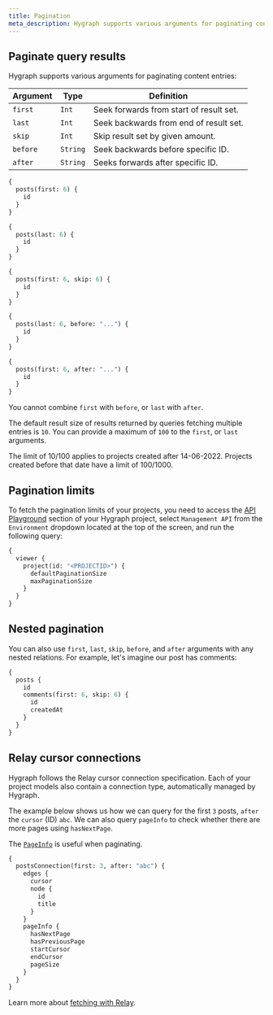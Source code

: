 ```yaml
---
title: Pagination
meta_description: Hygraph supports various arguments for paginating content entries.
---
```



## Paginate query results

Hygraph supports various arguments for paginating content entries:

| Argument | Type     | Definition                              |
| -------- | -------- | --------------------------------------- |
| `first`  | `Int`    | Seek forwards from start of result set. |
| `last`   | `Int`    | Seek backwards from end of result set.  |
| `skip`   | `Int`    | Skip result set by given amount.        |
| `before` | `String` | Seek backwards before specific ID.      |
| `after`  | `String` | Seeks forwards after specific ID.       |

<Tabs panelHeight={180}>
  <TabItem label="first">

```graphql
{
  posts(first: 6) {
    id
  }
}
```

  </TabItem>
  <TabItem label="last">

```graphql
{
  posts(last: 6) {
    id
  }
}
```

  </TabItem>
  <TabItem label="skip">

```graphql
{
  posts(first: 6, skip: 6) {
    id
  }
}
```

  </TabItem>
  <TabItem label="before">

```graphql
{
  posts(last: 6, before: "...") {
    id
  }
}
```

  </TabItem>
  <TabItem label="after">

```graphql
{
  posts(first: 6, after: "...") {
    id
  }
}
```

  </TabItem>
</Tabs>

<Card theme="warning">

You cannot combine `first` with `before`, or `last` with `after`.

</Card>

<Card theme="info">

The default result size of results returned by queries fetching multiple entries is `10`. You can provide a maximum of `100` to the `first`, or `last` arguments.

The limit of 10/100 applies to projects created after 14-06-2022. Projects created before that date have a limit of 100/1000.

</Card>

## Pagination limits

To fetch the pagination limits of your projects, you need to access the [API Playground](/api-reference/basics/api-playground) section of your Hygraph project, select `Management API` from the `Environment` dropdown located at the top of the screen, and run the following query:

```graphql
{
  viewer {
    project(id: "<PROJECTID>") {
      defaultPaginationSize
      maxPaginationSize
    }
  }
}
```

## Nested pagination

You can also use `first`, `last`, `skip`, `before`, and `after` arguments with any nested relations. For example, let's imagine our post has comments:

```graphql
{
  posts {
    id
    comments(first: 6, skip: 6) {
      id
      createdAt
    }
  }
}
```

## Relay cursor connections

Hygraph follows the Relay cursor connection specification. Each of your project models also contain a connection type, automatically managed by Hygraph.

The example below shows us how we can query for the first `3` posts, `after` the `cursor` (ID) `abc`. We can also query `pageInfo` to check whether there are more pages using `hasNextPage`.

The [`PageInfo`](/api-reference/schema/system-fields#pageinfo) is useful when paginating.

```graphql
{
  postsConnection(first: 3, after: "abc") {
    edges {
      cursor
      node {
        id
        title
      }
    }
    pageInfo {
      hasNextPage
      hasPreviousPage
      startCursor
      endCursor
      pageSize
    }
  }
}
```

Learn more about [fetching with Relay](/api-reference/content-api/queries#fetching-with-relay).
